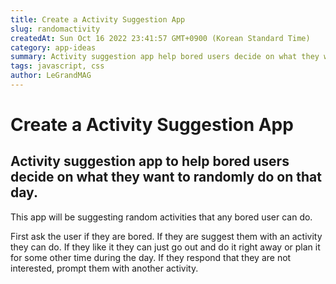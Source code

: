 ```yaml
--- 
title: Create a Activity Suggestion App
slug: randomactivity
createdAt: Sun Oct 16 2022 23:41:57 GMT+0900 (Korean Standard Time)
category: app-ideas
summary: Activity suggestion app help bored users decide on what they want to randomly do on that day.
tags: javascript, css
author: LeGrandMAG
---
```


# Create a Activity Suggestion App

## Activity suggestion app to help bored users decide on what they want to randomly do on that day.



This app will be suggesting random activities that any bored user can do.

First ask the user if they are bored. If they are suggest them with an activity they can do. If they like it they can just go out and do it right away or plan it for some other time during the day. If they respond that they are not interested, prompt them with another activity.
